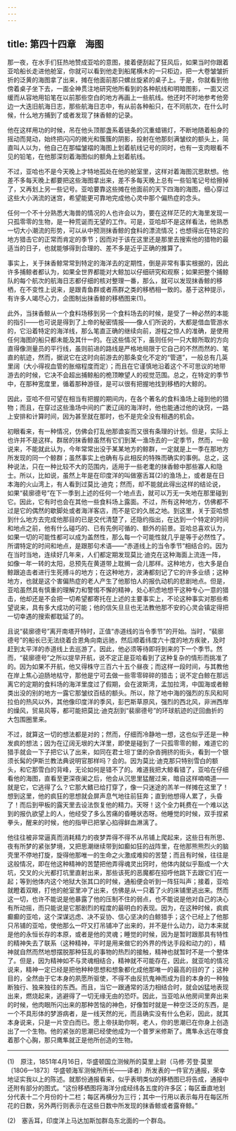 ```yaml
---
---
---
```

title: 第四十四章　海图
---






那一夜，在水手们狂热地赞成亚哈的意图，接着便刮起了狂风后，如果当时你跟着亚哈船长走进他舱室，你就可以看到他走到船尾横木的一只柜边，把一大卷皱皱折折的泛黄的海图拿了出来，摊在他面前那只螺丝旋紧的桌子上。于是，你就看到他傍着桌子坐下去，一面全神贯注地研究他所看到的各种航线和明暗图影，一面又迟缓而从容地用铅笔在以前那些空白的地方再画上一些航线。他还时不时地参考他旁边一大迭旧航海日志，那些航海日志中，有从前各种船只，在不同航次，在什么时候，什么地方捕到了或者发现了抹香鲸的记录。

他在这样用功的时候，吊在他头顶那盏系着链条的沉重蜡锡灯，不断地随着船身的摇动而晃动，始终把闪闪的微光和簇簇的阴影，投射在他那刻满皱纹的额头上，简直叫人以为，他自己在那幅皱褶的海图上划着航线记号的同时，也有一支肉眼看不见的铅笔，在他那深刻着海图似的额角上划着航线。

不过，亚哈也不是今天晚上才特地孤处在他的舱室里，这样对着海图沉思默想。他差不多每天晚上都要把这些海图拿出来，差不多每天晚上总有一些铅笔记号给擦掉了，又再划上另一些记号。亚哈要靠这些摊在他面前的天下四海的海图，细心穿过这些大小涡流的迷宫，希望能更可靠地完成他心灵中那个偏热症的念头。

任何一个不十分熟悉大海兽的情况的人也许会以为，要在这样茫茫的大海里发现一只孤零零的生物，是一种荒诞而无望的工作。可是，亚哈却不是这样看法，他熟悉一切大小潮流的形势，可以从中预测抹香鲸的食料的漂流情况；也想得出在特定的地方猎击它的正常而肯定的季节；因而对于该在这里还是那里去搜索他的猎物的最适当的日子，也就能够得到合理的、差不多是近乎正确的推算了。

事实上，关于抹香鲸常常到特定的海洋去的定期性，倒是非常有事实根据的，因此许多捕鲸者都认为，如果全世界都能对大鲸加以仔细研究和观察；如果把整个捕鲸队的每个航次的航海日志都仔细的核对整理一番，那么，就可以发现抹香鲸的移栖，在不变性上说来，是跟青鱼群或者燕群之类的移栖相一致的。基于这种提示，有许多人竭尽心力，企图制出抹香鲸的移栖图来(1)。

此外，当抹香鲸从一个食料场移到另一个食料场去的时候，是受了一种必然的本能的指引——也可说是得到了上帝的秘密情报——像人们所说的，大都是借血管游水的，它沿着特定的海洋线，那么笔直正确的继续向前，游程之惊人的准确，是使用任何海图的船只都未能及其什一的。在这些情况下，虽则任何一只大鲸所取的方向直得像测量员的平行线，虽则前进的路线是严格地局限于它自己的不然而然的、笔直的航迹，然而，据说它在这时向前游去的那条变化不定的“管道”，一般总有几英里阔（大小得视血管的胀缩程度而定）；而且在它谨慎地沿着这个不可思议的地带游去的时候，它决不会超出捕鲸船的桅顶瞭望人的视觉范围。总之，在特定的季节中，在那种宽度里，循着那种游径，是可以很有把握地找到移栖的大鲸的。

因此，亚哈不但可望在相当有把握的期间内，在各个著名的食料渔场上碰到他的猎物；而且，在穿过这些渔场中间的广袤辽阔的海洋时，他也能通过他的诀窍，一路上安排和计算时间，因为甚至就在那时，也不是完全没有相遇的机会。

初眼看来，有一种情况，仿佛会打乱他那谵妄而又很有条理的计划。但是，实际上也许并不是这样。群居的抹香鲸虽然有它们到某一渔场去的一定季节，然而，一般说来，不能就此认为，今年常常出没于某某地方的鲸群，一定就是上一季在那地方所发现的同一个鲸群；虽然事实上也确有与此相反的特殊而确实的事例。总之，这种说法，只在一种比较不大的范围内，适用于一些老耄的抹香鲸中那些寡人和隐士。所以，比如说，虽然上年是在印度洋的叫做塞舌耳(2)的渔场上，或者是在日本海的火山湾上，有人看到过莫比·迪克；然而，却不能就此得出这样的结论说，如果“裴廓德号”在下一季到上述的任何一个地点去，就可以万无一失地在那里碰到它。因此，它有时也会在其他一些食料场上露面。不过，所有这种地方，仿佛都不过是它的偶然的歇脚处或者海洋客店，而不是它的久居之地。到这里，关于亚哈想到什么地方去完成他那目的已是交代清楚了，还隐约指出，在达到一个特定的时间和地点之前，他有什么碰巧的、已有先例可循的、额外的前景。亚哈总喜欢认为，如果一切的可能性都可以成为盖然性，那么每一个可能性就几乎是等于必然性了。所谓特定的时间和地点，是跟那句术语——“赤道线上的当令季节”相结合的。因为在当时当地，连续好几年来，人们都定期发现莫比·迪克在这种海面上流连一阵，如像一年一转的太阳，总预先在黄道带上耽搁一会儿那样。这种地方，也大多是白鲸跟追击者进行生死搏斗的地方；在这种地方，波涛都刻记了它的许多业绩；这种地方，也就是这个害偏热症的老人产生了他那怕人的报仇动机的悲剧地点。但是，亚哈虽然具有慎重的理解力和警惕不懈的精神，处心积虑地想干这种专心一意的猎击，他却还是不会把一切希望都寄托在上述的主要事实上，不论这种事实对那些希望说来，具有多大成功的可能；他的信矢旦旦也无法教他那不安的心灵会镇定得把一切幸遇的搜索都耽延了的。

且说“裴廓德号”离开南塔开特时，正值“赤道线的当令季节”的开始。当时，“裴廓德号”的船长已无法绕着合恩角向南远驰，然后顺着纬度六十度的地方疾驶，及时赶到太平洋的赤道线上去巡游了。因此，他必须等待即将到来的下一个季节。然而，“裴廓德号”之所以提早开航，说不定正是亚哈看到了这种复杂的情形而挑准了的。因为如果不开航，他又得株守三百六十五个昼夜；而这样一段时间，与其教他在岸上焦心迫肠地枯守，那他是宁可去做一些零零碎碎的猎击；说不定白鲸在那远离它的定期的食料场的海洋里度过了假期，会在波斯湾，孟加拉湾，中国海或者鲸类出没的别的地方一露它那皱纹百结的额头。所以，除了地中海的强烈的东风和阿拉伯的热风以外，其他像印度洋的季风，彭巴斯草原风，强烈的西北风，非洲西岸的燥风，贸易风等，都可能把莫比·迪克刮到“裴廓德号”的环球航迹的迂回曲折的大包围圈里来。

不过，就算这一切的想法都是对的；然而，仔细而冷静地一想，这也似乎还是一种发疯的想法；因为在辽阔无垠的大洋里，即使是碰到了一只孤零零的鲸，难道它的猎手就会一下子把它认了出来，如同在君士坦丁堡的杂沓拥挤的街头，看到一个银须长髯的伊斯兰教法典说明官那样吗？会的。因为莫比·迪克那只特别雪白的额头，和它那雪白的背峰，无论如何是错不了的。难道我把大鲸看错了，亚哈在仔细看他的海图，直看至更深夜阑之后，他会从沉思里猛醒过来，暗自这样喃喃道——就是它，它逃得了么？它那大鳍已给打穿了，像一只迷途的羔羊一样摊在这里了！想到这里，他的疯狂的思想就会屏声息气地往前狂奔；直到他想得人累了，头昏了！而后到甲板的露天里去设法恢复他的精力。天呀！这个全力耗费在一个难以达到的报仇欲望上的人，他经受了多么苦痛的昏睡状态呀。他睡觉的时候，双手捏紧拳头，醒来的时候，他的指甲已把掌心掐得鲜血淋漓了。

他往往被非常逼真而消耗精力的夜梦弄得不得不从吊铺上爬起来，这些日有所思、夜有所梦的紧张梦境，又把思潮继续带到如癫如狂的战阵里，在他那熊熊烈火的脑壳里不停地打旋，旋得他那唯一的生命之火激成难抑的苦楚；而且有时候，往往是这般情况，即在他这种精神的苦楚把他弄得魂灵出窍时，他体内就似乎豁成一个大坑，交叉的火光都打坑里直射出来，那些该死的恶魔都在招呼他跳下去跟它们在一起；等到他体内这个地狱大张其口的时候，通船便会听到一阵狂叫声；接着，亚哈就瞪着双眼，打他的舱室里冲了出来，仿佛是从一只着了火的床铺里逃出来。然而这一切，也许不能说是他暴露了他的压制不住的弱点，也不能说是他对自己的决心有所动摇，而只能说是它那剧烈的程度的最明白的表现。因为，在这种时候，疯疯癫癫的亚哈，这个深谋远虑、决不妥协、信心坚决的白鲸猎手；这个已经上了他那只吊铺的亚哈，使他那么一吓又打吊铺冲了出来的，并不是什么动力，动力本来就是他的永恒长存的本原，或者是他的灵魂；睡觉的时候，因为是暂时跟那具有特性的精神失去了联系（这种精神，平时是用来做它的外界的传达手段和动力的），精神就自然而然地想摆脱那种狂乱的事物的热烈的接触，精神也就暂时不是一个整体了。但是，因为精神如不与灵魂相结合，精神就不可能存在，因此，就亚哈的情况说来，精神一定已经是把他种种思想和想象都化成他那唯一的最高的目的了；这种目的，全然由于它本身的夙愿所驱使，不得不由反抗鬼神而成为目的本身的一种独断独行、独来独往的东西。而且，当它一跟通常的活力相结合时，就会凶猛地表现出来，燃烧起来，逃避得了一切无缘无由的恐吓。因此，当亚哈从他房间里奔出来的时候，他肉眼所闪出来的那种苦恼的神色，好像暂时就是一种空泛泛的东西，是一个不具形体的梦游病者，是一线天然的光，而且确实没有什么色彩，因此，就其本身说来，只是一片空白而已。愿上帝扶助你啊，老人，你的思潮已在你身上创造出了一个生物。他的紧张的思潮已经使他成为一个普罗米修斯了。鹰隼永远在啄食着那个心胸，那只鹰隼就正是他所创造的生物。





* * *



(1)　原注，1851年4月16日，华盛顿国立测候所的莫里上尉（马修·芳登·莫里〔1806—1873〕华盛顿海军测候所所长——译者）所发表的一件官方通报，荣幸地证实我以上的陈述。就那份通报看来，似乎表明类似的移栖图已将告成，通报中还附有部分的图式。“这份移栖图将海洋分成经纬各五度的许多区；每区垂直地划分代表十二个月份的十二栏；每区再横分为三行；其中一行用以表示每月在每区所花的日数，另外两行则表示在这些日数中所发现的抹香鲸或者露脊鲸。”

(2)　塞舌耳，印度洋上马达加斯加群岛东北面的一个群岛。